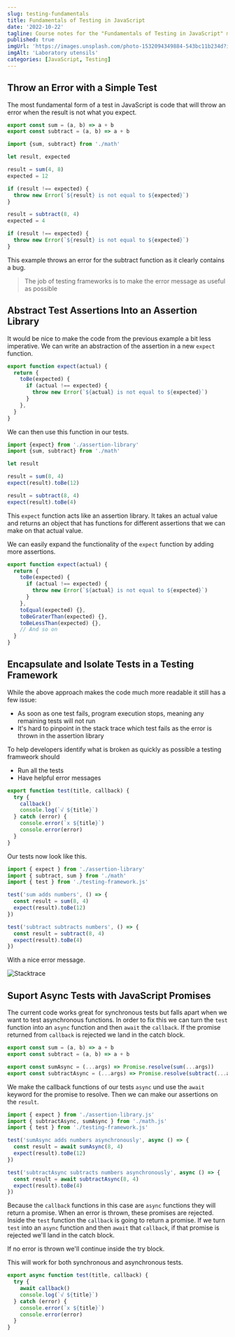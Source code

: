 ```yaml
---
slug: testing-fundamentals
title: Fundamentals of Testing in JavaScript
date: '2022-10-22'
tagline: Course notes for the "Fundamentals of Testing in JavaScript" module of the Testing Javascript course by Kent C. Dodds
published: true
imgUrl: 'https://images.unsplash.com/photo-1532094349884-543bc11b234d?ixlib=rb-4.0.3&ixid=MnwxMjA3fDB8MHxwaG90by1wYWdlfHx8fGVufDB8fHx8&auto=format&fit=crop&w=1470&q=80'
imgAlt: 'Laboratory utensils'
categories: [JavaScript, Testing]
---
```


## Throw an Error with a Simple Test

The most fundamental form of a test in JavaScript is code that will throw an error when the result is not what you expect.

```js:math.js
export const sum = (a, b) => a + b
export const subtract = (a, b) => a + b
```

```js:test.js
import {sum, subtract} from './math'

let result, expected

result = sum(4, 8)
expected = 12

if (result !== expected) {
  throw new Error(`${result} is not equal to ${expected}`)
}

result = subtract(8, 4)
expected = 4

if (result !== expected) {
  throw new Error(`${result} is not equal to ${expected}`)
}
```

This example throws an error for the subtract function as it clearly contains a bug.

> The job of testing frameworks is to make the error message as useful as possible

## Abstract Test Assertions Into an Assertion Library

It would be nice to make the code from the previous example a bit less imperative. We can write an abstraction of the assertion in a new `expect` function.

```js:assertion-library.js
export function expect(actual) {
  return {
    toBe(expected) {
      if (actual !== expected) {
        throw new Error(`${actual} is not equal to ${expected}`)
      }
    },
  }
}
```

We can then use this function in our tests.

```js:test.js
import {expect} from './assertion-library'
import {sum, subtract} from './math'

let result

result = sum(8, 4)
expect(result).toBe(12)

result = subtract(8, 4)
expect(result).toBe(4)
```

This `expect` function acts like an assertion library. It takes an actual value and returns an object that has functions for different assertions that we can make on that actual value.

We can easily expand the functionality of the `expect` function by adding more assertions.

```js:assertion-library.js
export function expect(actual) {
  return {
    toBe(expected) {
      if (actual !== expected) {
        throw new Error(`${actual} is not equal to ${expected}`)
      }
    },
    toEqual(expected) {},
    toBeGraterThan(expected) {},
    toBeLessThan(expected) {},
    // And so on
  }
}
```

## Encapsulate and Isolate Tests in a Testing Framework

While the above approach makes the code much more readable it still has a few issue:

- As soon as one test fails, program execution stops, meaning any remaining tests will not run
- It's hard to pinpoint in the stack trace which test fails as the error is thrown in the assertion library

To help developers identify what is broken as quickly as possible a testing framweork should

- Run all the tests
- Have helpful error messages

```js:testing-framework.js
export function test(title, callback) {
  try {
    callback()
    console.log(`√ ${title}`)
  } catch (error) {
    console.error(`x ${title}`)
    console.error(error)
  }
}
```

Our tests now look like this.

```js:test.js
import { expect } from './assertion-library'
import { subtract, sum } from './math'
import { test } from './testing-framework.js'

test('sum adds numbers', () => {
  const result = sum(8, 4)
  expect(result).toBe(12)
})

test('subtract subtracts numbers', () => {
  const result = subtract(8, 4)
  expect(result).toBe(4)
})
```

With a nice error message.

![Stacktrace](/stacktrace.png)

## Suport Async Tests with JavaScript Promises

The current code works great for synchronous tests but falls apart when we want to test asynchronous functions. In order to fix this we can turn the `test` function into an `async` function and then `await` the `callback`. If the promise returned from `callback` is rejected we land in the catch block.

```js:math.js
export const sum = (a, b) => a + b
export const subtract = (a, b) => a + b

export const sumAsync = (...args) => Promise.resolve(sum(...args))
export const subtractAsync = (...args) => Promise.resolve(subtract(...args))
```

We make the callback functions of our tests `async` und use the `await` keyword for the promise to resolve. Then we can make our assertions on the `result`.

```js:test.js
import { expect } from './assertion-library.js'
import { subtractAsync, sumAsync } from './math.js'
import { test } from './testing-framework.js'

test('sumAsync adds numbers asynchronously', async () => {
  const result = await sumAsync(8, 4)
  expect(result).toBe(12)
})

test('subtractAsync subtracts numbers asynchronously', async () => {
  const result = await subtractAsync(8, 4)
  expect(result).toBe(4)
})
```

Because the `callback` functions in this case are `async` functions they will return a promise. When an error is thrown, these promises are rejected. Inside the `test` function the `callback` is going to return a promise. If we turn `test` into an `async` function and then `await` that `callback`, if that promise is rejected we'll land in the catch block.

If no error is thrown we'll continue inside the try block.

This will work for both synchronous and asynchronous tests.

```js:testing-framework.js
export async function test(title, callback) {
  try {
    await callback()
    console.log(`√ ${title}`)
  } catch (error) {
    console.error(`x ${title}`)
    console.error(error)
  }
}
```
